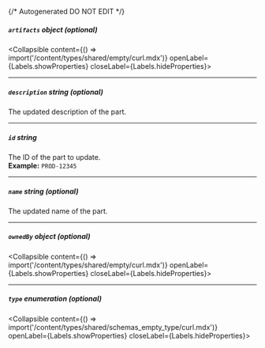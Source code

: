 {/* Autogenerated DO NOT EDIT  */}

##### `artifacts` _object (optional)_
<Collapsible content={() => import('/content/types/shared/empty/curl.mdx')} openLabel={Labels.showProperties} closeLabel={Labels.hideProperties}>
</Collapsible>

---
##### `description` _string (optional)_
The updated description of the part.

---
##### `id` _string_
The ID of the part to update.
<br/>
**Example:** `PROD-12345`

---
##### `name` _string (optional)_
The updated name of the part.

---
##### `ownedBy` _object (optional)_
<Collapsible content={() => import('/content/types/shared/empty/curl.mdx')} openLabel={Labels.showProperties} closeLabel={Labels.hideProperties}>
</Collapsible>

---
##### `type` _enumeration (optional)_
<Collapsible content={() => import('/content/types/shared/schemas_empty_type/curl.mdx')} openLabel={Labels.showProperties} closeLabel={Labels.hideProperties}>
</Collapsible>


